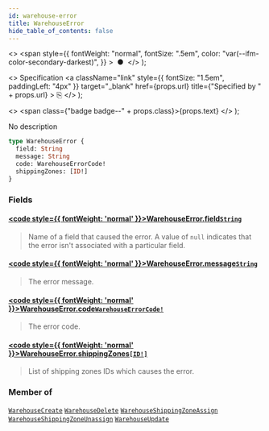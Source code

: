 ```yaml
---
id: warehouse-error
title: WarehouseError
hide_table_of_contents: false
---
```


  <>
    <span
      style={{
        fontWeight: "normal",
        fontSize: ".5em",
        color: "var(--ifm-color-secondary-darkest)",
      }}
    >
      &nbsp;●&nbsp;
    </span>
  </>
);

  <>
    Specification
    <a
      className="link"
      style={{ fontSize: "1.5em", paddingLeft: "4px" }}
      target="\_blank"
      href={props.url}
      title={"Specified by " + props.url}
    >
      ⎘
    </a>
  </>
);

  <>
    <span class={"badge badge--" + props.class}>{props.text}</span>
  </>
);

No description

```graphql
type WarehouseError {
  field: String
  message: String
  code: WarehouseErrorCode!
  shippingZones: [ID!]
}
```

### Fields

#### [<code style={{ fontWeight: 'normal' }}>WarehouseError.<b>field</b></code>](#)<Bullet />[`String`](../../../developer/api-reference/scalars/string) <Badge class="secondary" text="scalar"/>

> Name of a field that caused the error. A value of `null` indicates that the error isn't associated with a particular field.

#### [<code style={{ fontWeight: 'normal' }}>WarehouseError.<b>message</b></code>](#)<Bullet />[`String`](../../../developer/api-reference/scalars/string) <Badge class="secondary" text="scalar"/>

> The error message.

#### [<code style={{ fontWeight: 'normal' }}>WarehouseError.<b>code</b></code>](#)<Bullet />[`WarehouseErrorCode!`](../../../developer/api-reference/enums/warehouse-error-code) <Badge class="secondary" text="non-null"/> <Badge class="secondary" text="enum"/>

> The error code.

#### [<code style={{ fontWeight: 'normal' }}>WarehouseError.<b>shippingZones</b></code>](#)<Bullet />[`[ID!]`](../../../developer/api-reference/scalars/id) <Badge class="secondary" text="list"/> <Badge class="secondary" text="scalar"/>

> List of shipping zones IDs which causes the error.

### Member of

[`WarehouseCreate`](../../../developer/api-reference/objects/warehouse-create) <Badge class="secondary" text="object"/><Bullet />[`WarehouseDelete`](../../../developer/api-reference/objects/warehouse-delete) <Badge class="secondary" text="object"/><Bullet />[`WarehouseShippingZoneAssign`](../../../developer/api-reference/objects/warehouse-shipping-zone-assign) <Badge class="secondary" text="object"/><Bullet />[`WarehouseShippingZoneUnassign`](../../../developer/api-reference/objects/warehouse-shipping-zone-unassign) <Badge class="secondary" text="object"/><Bullet />[`WarehouseUpdate`](../../../developer/api-reference/objects/warehouse-update) <Badge class="secondary" text="object"/>
